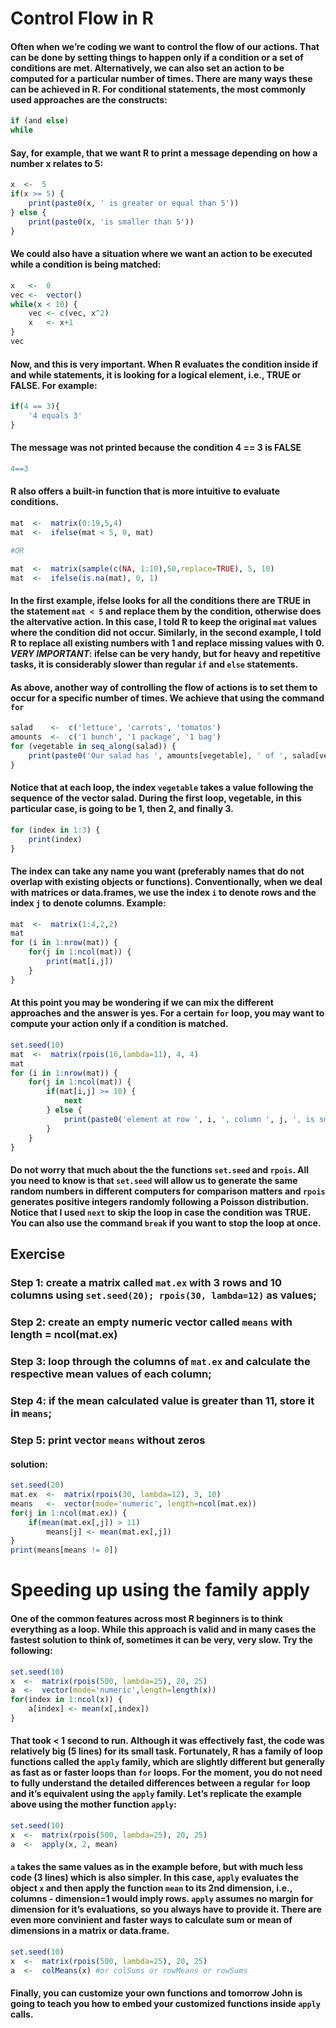 Control Flow in R
==================
    
#### Often when we're coding we want to control the flow of our actions. That can be done by setting things to happen only if a condition or a set of conditions are met. Alternatively, we can also set an action to be computed for a particular number of times. There are many ways these can be achieved in R. For conditional statements, the most commonly used approaches are the constructs: 
```r
if (and else)
while
```

#### Say, for example, that we want R to print a message depending on how a number x relates to 5:
```r
x  <-  5
if(x >= 5) {
    print(paste0(x, ' is greater or equal than 5'))
} else {
    print(paste0(x, 'is smaller than 5'))
}
```

#### We could also have a situation where we want an action to be executed while a condition is being matched:
```r
x   <-  0
vec <-  vector()
while(x < 10) {
    vec <- c(vec, x^2)
    x   <- x+1
}
vec
```

#### Now, and this is very important. When R evaluates the condition inside if and while statements, it is looking for a logical element, i.e., TRUE or FALSE. For example:
```r
if(4 == 3){
    '4 equals 3'
}
```

#### The message was not printed because the condition 4 == 3 is FALSE 
```r
4==3
```

#### R also offers a built-in function that is more intuitive to evaluate conditions.
```r
mat  <-  matrix(0:19,5,4)
mat  <-  ifelse(mat < 5, 0, mat)

#OR

mat  <-  matrix(sample(c(NA, 1:10),50,replace=TRUE), 5, 10)
mat  <-  ifelse(is.na(mat), 0, 1)
```

#### In the first example, ifelse looks for all the conditions there are TRUE in the statement `mat < 5` and replace them by the condition, otherwise does the altervative action. In this case, I told R to keep the original `mat` values where the condition did not occur. Similarly, in the second example, I told R to replace all existing numbers with 1 and replace missing values with 0. *VERY IMPORTANT*: ifelse can be very handy, but for heavy and repetitive tasks, it is considerably slower than regular `if` and `else` statements. 

#### As above, another way of controlling the flow of actions is to set them to occur for a specific number of times. We achieve that using the command `for`
```r
salad    <-  c('lettuce', 'carrots', 'tomatos')
amounts  <-  c('1 bunch', '1 package', '1 bag')
for (vegetable in seq_along(salad)) {
    print(paste0('Our salad has ', amounts[vegetable], ' of ', salad[vegetable]))
}
```

#### Notice that at each loop, the index `vegetable` takes a value following the sequence of the vector salad. During the first loop, vegetable, in this particular case, is going to be 1, then 2, and finally 3. 
```r
for (index in 1:3) {
    print(index)
}
```

#### The index can take any name you want (preferably names that do not overlap with existing objects or functions). Conventionally, when we deal with matrices or data.frames, we use the index `i` to denote rows and the index `j` to denote columns. Example:
```r
mat  <-  matrix(1:4,2,2)
mat
for (i in 1:nrow(mat)) {
    for(j in 1:ncol(mat)) {
        print(mat[i,j])
    }
}
```

#### At this point you may be wondering if we can mix the different approaches and the answer is yes. For a certain `for` loop, you may want to compute your action only if a condition is matched.
```r
set.seed(10)
mat  <-  matrix(rpois(16,lambda=11), 4, 4)
mat
for (i in 1:nrow(mat)) {
    for(j in 1:ncol(mat)) {
        if(mat[i,j] >= 10) {
            next
        } else {
            print(paste0('element at row ', i, ', column ', j, ', is smaller than 5'))
        }
    }
}
```

#### Do not worry that much about the the functions `set.seed` and `rpois`. All you need to know is that `set.seed` will allow us to generate the same random numbers in different computers for comparison matters and `rpois` generates positive integers randomly following a Poisson distribution. Notice that I used `next` to skip the loop in case the condition was TRUE. You can also use the command `break` if you want to stop the loop at once. 

## Exercise
### Step 1: create a matrix called `mat.ex` with 3 rows and 10 columns using `set.seed(20); rpois(30, lambda=12)` as values;
### Step 2: create an empty numeric vector called `means` with length = ncol(mat.ex)
### Step 3: loop through the columns of `mat.ex` and calculate the respective mean values of each column;
### Step 4: if the mean calculated value is greater than 11, store it in `means`;
### Step 5: print vector `means` without zeros

#### solution:
```r
set.seed(20)
mat.ex  <-  matrix(rpois(30, lambda=12), 3, 10)
means   <-  vector(mode='numeric', length=ncol(mat.ex))
for(j in 1:ncol(mat.ex)) {
    if(mean(mat.ex[,j]) > 11)
        means[j] <- mean(mat.ex[,j])
}
print(means[means != 0])
```

# Speeding up using the family apply
#### One of the common features across most R beginners is to think everything as a loop. While this approach is valid and in many cases the fastest solution to think of, sometimes it can be very, very slow. Try the following:
```r
set.seed(10)
x  <-  matrix(rpois(500, lambda=25), 20, 25)
a  <-  vector(mode='numeric',length=length(x))
for(index in 1:ncol(x)) {
    a[index] <- mean(x[,index])
}
```

#### That took < 1 second to run. Although it was effectively fast, the code was relatively big (5 lines) for its small task. Fortunately, R has a family of loop functions called the `apply` family, which are slightly different but generally as fast as or faster loops than `for` loops. For the moment, you do not need to fully understand the detailed differences between a regular `for` loop and it's equivalent using the `apply` family. Let's replicate the example above using the mother function `apply`:
```r
set.seed(10)
x  <-  matrix(rpois(500, lambda=25), 20, 25)
a  <-  apply(x, 2, mean)
```

#### `a` takes the same values as in the example before, but with much less code (3 lines) which is also simpler. In this case, `apply` evaluates the object `x` and then apply the function `mean` to its 2nd dimension, i.e., columns - dimension=1 would imply rows. `apply` assumes no margin for dimension for it's evaluations, so you always have to provide it. There are even more convinient and faster ways to calculate sum or mean of dimensions in a matrix or data.frame.
```r
set.seed(10)
x  <-  matrix(rpois(500, lambda=25), 20, 25)
a  <-  colMeans(x) #or colSums or rowMeans or rowSums
```

#### Finally, you can customize your own functions and tomorrow John is going to teach you how to embed your customized functions inside `apply` calls. 

